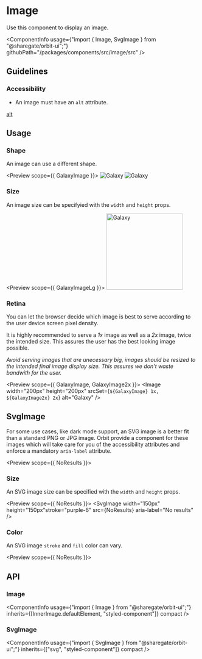 
<Meta
    title="Components/Image"
    id="image"
/>

# Image

<Tagline>Use this component to display an image.</Tagline>

<ComponentInfo
    usage={"import { Image, SvgImage } from \"@sharegate/orbit-ui\";"}
    githubPath="/packages/components/src/image/src"
/>

## Guidelines

### Accessibility

- An image must have an `alt` attribute.

[alt](https://developer.mozilla.org/en-US/docs/Web/API/HTMLImageElement/alt)

## Usage

### Shape

An image can use a different shape.

<Preview scope={{ GalaxyImage }}>
    <Story name="shape">
        <Inline>
            <Image shape="rounded" src={GalaxyImage} alt="Galaxy" width={12} height={12} />
            <Image shape="circular" src={GalaxyImage} alt="Galaxy" width={12} height={12} />
        </Inline>
    </Story>
</Preview>

### Size

An image size can be specifyied with the `width` and `height` props.

<Preview scope={{ GalaxyImageLg }}>
    <Story name="size">
        <Image width="200px" height="200px" src={GalaxyImageLg} alt="Galaxy" />
    </Story>
</Preview>

### Retina

You can let the browser decide which image is best to serve according to the user device screen pixel density.

It is highly recommended to serve a _1x_ image as well as a _2x_ image, twice the intended size. This assures the user has the best looking image possible.

_Avoid serving images that are unecessary big, images should be resized to the intended final image display size. This assures we don't waste bandwith for the user._

<Preview scope={{ GalaxyImage, GalaxyImage2x }}>
    <Story name="retina">
        <Image width="200px" height="200px" srcSet={`${GalaxyImage} 1x, ${GalaxyImage2x} 2x`} alt="Galaxy" />
    </Story>
</Preview>

## SvgImage

For some use cases, like dark mode support, an SVG image is a better fit than a standard PNG or JPG image. Orbit provide a component for these images which will take care for you of the accessibility attributes and enforce a mandatory `aria-label` attribute.

<Preview scope={{ NoResults }}>
    <Story name="svg image">
        <SvgImage src={NoResults} stroke="purple-6" aria-label="No results" />
    </Story>
</Preview>

### Size

An SVG image size can be specified with the `width` and `height` props.

<Preview scope={{ NoResults }}>
    <Story name="svg image size">
        <SvgImage width="150px" height="150px"stroke="purple-6" src={NoResults} aria-label="No results" />
    </Story>
</Preview>

### Color

An SVG image `stroke` and `fill` color can vary.

<Preview scope={{ NoResults }}>
    <Story name="svg image color">
        <SvgImage stroke="purple-6" fill="warning-1" src={NoResults} aria-label="No results" />
    </Story>
</Preview>

## API

### Image

<ComponentInfo
    usage={"import { Image } from \"@sharegate/orbit-ui\";"}
    inherits={[InnerImage.defaultElement, "styled-component"]}
    compact
/>

<ArgsTable of={InnerImage} sort="alpha" />

### SvgImage

<ComponentInfo
    usage={"import { SvgImage } from \"@sharegate/orbit-ui\";"}
    inherits={["svg", "styled-component"]}
    compact
/>

<ArgsTable of={InnerSvgImage} sort="alpha" />

